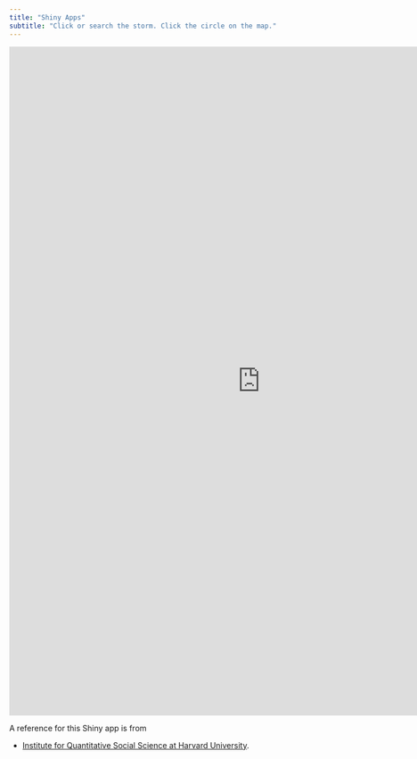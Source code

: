 ```yaml
---
title: "Shiny Apps"
subtitle: "Click or search the storm. Click the circle on the map."
---
```



````{=html}
<style>iframe{height: 1200px; width: 900px}</style>

<iframe height="100%" width="100%" frameborder="no" src="https://bcdanl.shinyapps.io/storms/"> </iframe>
````


<!-- <iframe height="100%" width="100%" frameborder="no" src="https://bcdanl.shinyapps.io/storms/"> </iframe> -->


A reference for this Shiny app is from

  - [Institute for Quantitative Social Science at Harvard University](https://github.com/IQSS/).


